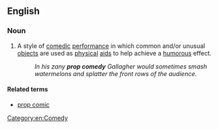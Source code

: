 ==English==

===Noun===
{{wikipedia}}
{{en-noun|head=[[prop]] [[comedy]]|prop comedies}}

# A style of [[comedic]] [[performance]] in which common and/or unusual [[objects]] are used as [[physical]] [[aids]] to help achieve a [[humorous]] effect.
#: ''In his zany '''prop comedy''' Gallagher would sometimes smash watermelons and splatter the front rows of the audience.''

====Related terms====
* [[prop comic]]

[[Category:en:Comedy]]